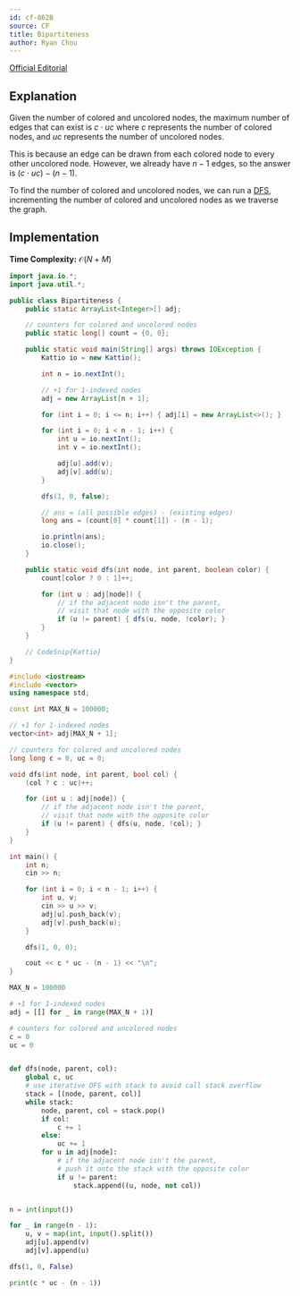 ```yaml
---
id: cf-862B
source: CF
title: Bipartiteness
author: Ryan Chou
---
```


[Official Editorial](https://codeforces.com/blog/entry/54590)

## Explanation
Given the number of colored and uncolored nodes, the maximum number of edges that can exist is $c \cdot uc$ where $c$ represents the number of colored nodes, and $uc$ represents the number of uncolored nodes.

This is because an edge can be drawn from each colored node to every other uncolored node. However, we already have $n - 1$ edges, so the answer is $(c \cdot uc) - (n - 1)$.

To find the number of colored and uncolored nodes, we can run a [DFS](/silver/graph-traversal), incrementing the number of colored and uncolored nodes as we traverse the graph.

## Implementation

**Time Complexity:** $\mathcal{O}(N + M)$

<LanguageSection>

<JavaSection>

```java
import java.io.*;
import java.util.*;

public class Bipartiteness {
	public static ArrayList<Integer>[] adj;

	// counters for colored and uncolored nodes
	public static long[] count = {0, 0};

	public static void main(String[] args) throws IOException {
		Kattio io = new Kattio();

		int n = io.nextInt();

		// +1 for 1-indexed nodes
		adj = new ArrayList[n + 1];

		for (int i = 0; i <= n; i++) { adj[i] = new ArrayList<>(); }

		for (int i = 0; i < n - 1; i++) {
			int u = io.nextInt();
			int v = io.nextInt();

			adj[u].add(v);
			adj[v].add(u);
		}

		dfs(1, 0, false);

		// ans = (all possible edges) - (existing edges)
		long ans = (count[0] * count[1]) - (n - 1);

		io.println(ans);
		io.close();
	}

	public static void dfs(int node, int parent, boolean color) {
		count[color ? 0 : 1]++;

		for (int u : adj[node]) {
			// if the adjacent node isn't the parent,
			// visit that node with the opposite color
			if (u != parent) { dfs(u, node, !color); }
		}
	}

	// CodeSnip{Kattio}
}
```
</JavaSection>
<CPPSection>

```cpp
#include <iostream>
#include <vector>
using namespace std;

const int MAX_N = 100000;

// +1 for 1-indexed nodes
vector<int> adj[MAX_N + 1];

// counters for colored and uncolored nodes
long long c = 0, uc = 0;

void dfs(int node, int parent, bool col) {
	(col ? c : uc)++;

	for (int u : adj[node]) {
		// if the adjacent node isn't the parent,
		// visit that node with the opposite color
		if (u != parent) { dfs(u, node, !col); }
	}
}

int main() {
	int n;
	cin >> n;

	for (int i = 0; i < n - 1; i++) {
		int u, v;
		cin >> u >> v;
		adj[u].push_back(v);
		adj[v].push_back(u);
	}

	dfs(1, 0, 0);

	cout << c * uc - (n - 1) << "\n";
}
```
</CPPSection>
<PySection>

```py
MAX_N = 100000

# +1 for 1-indexed nodes
adj = [[] for _ in range(MAX_N + 1)]

# counters for colored and uncolored nodes
c = 0
uc = 0


def dfs(node, parent, col):
    global c, uc
    # use iterative DFS with stack to avoid call stack overflow
    stack = [(node, parent, col)]
    while stack:
        node, parent, col = stack.pop()
        if col:
            c += 1
        else:
            uc += 1
        for u in adj[node]:
            # if the adjacent node isn't the parent,
            # push it onto the stack with the opposite color
            if u != parent:
                stack.append((u, node, not col))


n = int(input())

for _ in range(n - 1):
    u, v = map(int, input().split())
    adj[u].append(v)
    adj[v].append(u)

dfs(1, 0, False)

print(c * uc - (n - 1))

```

</PySection>
</LanguageSection>
